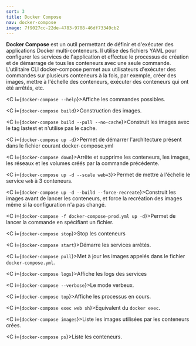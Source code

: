 ```yaml
---
sort: 3
title: Docker Compose
nav: docker-compose
image: 7f9027cc-22de-4783-9708-46df73349cb2
---
```


**Docker Compose** est un outil permettant de définir et d'exécuter des applications Docker multi-conteneurs. Il utilise des fichiers YAML pour configurer les services de l'application et effectue le processus de création et de démarrage de tous les conteneurs avec une seule commande. L'utilitaire CLI docker-compose permet aux utilisateurs d'exécuter des commandes sur plusieurs conteneurs à la fois, par exemple, créer des images, mettre à l'échelle des conteneurs, exécuter des conteneurs qui ont été arrêtés, etc. 

<C i={`docker-compose --help`}>Affiche les commandes possibles.</C>

<C i={`docker-compose build`}>Construction des images.</C>

<C i={`docker-compose build --pull --no-cache`}>Construit les images avec le tag lastest et n'utilise pas le cache.</C>

<C i={`docker-compose up -d`}>Permet de démarrer l'architecture présent dans le fichier courant docker-compose.yml</C>

<C i={`docker-compose down`}>Arrête et supprime les conteneurs, les images, les réseaux et les volumes créés par la commande précédente.</C>

<C i={`docker-compose up -d --scale web=3`}>Permet de mettre à l'échelle le service `web` à 3 conteneurs.</C>

<C i={`docker-compose up -d --build --force-recreate`}>Construit les images avant de lancer les conteneurs, et force la recréation des images même si la configuration n'a pas changé.</C>

<C i={`docker-compose -f docker-compose-prod.yml up -d`}>Permet de lancer la commande en spécifiant un fichier.</C>

<C i={`docker-compose stop`}>Stop les conteneurs</C>

<C i={`docker-compose start`}>Démarre les services arrêtés.</C>

<C i={`docker-compose pull`}>Met à jour les images appelés dans le fichier `docker-compose.yml`.</C>

<C i={`docker-compose logs`}>Affiche les logs des services</C>

<C i={`docker-compose --verbose`}>Le mode verbeux.</C>

<C i={`docker-compose top`}>Affiche les processus en cours.</C>

<C i={`docker-compose exec web sh`}>Equivalent du `docker exec`.</C>

<C i={`docker-compose images`}>Liste les images utilisées par les conteneurs crées.</C>

<C i={`docker-compose ps`}>Liste les conteneurs.</C>


